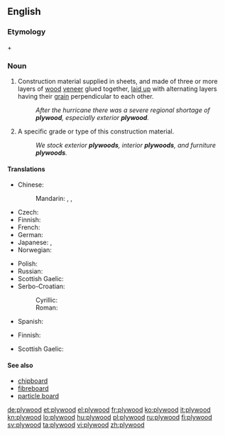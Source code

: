==English==
{{wikipedia}}

===Etymology===
{{term|ply||lang=en|sheet}} + {{term|wood||lang=en}}

===Noun===
{{en-noun|-|s}}

# {{uncountable}} Construction material supplied in sheets, and made of three or more layers of [[wood]] [[veneer]] glued together, [[laid up]] with alternating layers having their [[grain]] perpendicular to each other.
#: ''After the hurricane there was a severe regional shortage of '''plywood''', especially exterior '''plywood'''.''
# {{countable}} A specific grade or type of this construction material.
#: ''We stock exterior '''plywoods''', interior '''plywoods''', and furniture '''plywoods'''.''

====Translations====
{{trans-top|construction material}}
* Chinese:
*: Mandarin: {{t|cmn|合板|tr=hébǎn|sc=Hani}}, {{t|cmn|膠合板|sc=Hani}}, {{t|cmn|胶合板|tr=jiāohébǎn|sc=Hani}}
* Czech: {{t-|cs|překližka|f}}
* Finnish: {{t+|fi|vaneri}}
* French: {{t+|fr|contreplaqué|m}}
* German: {{t-|de|Sperrholz|n}}
* Japanese: {{t-|ja|合板|tr=ごうはん, gōhan, ごうばん, gōban|sc=Jpan}}, {{t-|ja|ベニヤ板|tr=beniya-ita|sc=Jpan}}
* Norwegian: {{t-|no|kryssfiner|m}}
{{trans-mid}}
* Polish: {{t-|pl|sklejka|f}}
* Russian: {{t+|ru|фанера|f|tr=fanéra}}
* Scottish Gaelic: {{t-|gd|fiodh-fillte|m}}
* Serbo-Croatian:
*: Cyrillic: {{t-|sh|шперплоча|f|sc=Cyrl}}
*: Roman: {{t-|sh|šperploča|f}}
* Spanish: {{t-|es|contrachapado|m}}
{{trans-bottom}}

{{trans-top|specific type or grade of this material}}
* Finnish: {{t+|fi|vaneri}}
{{trans-mid}}
* Scottish Gaelic: {{t-|gd|fiodh-fillte|m}}
{{trans-bottom}}

====See also====
* [[chipboard]]
* [[fibreboard]]
* [[particle board]]

[[de:plywood]]
[[et:plywood]]
[[el:plywood]]
[[fr:plywood]]
[[ko:plywood]]
[[it:plywood]]
[[kn:plywood]]
[[lo:plywood]]
[[hu:plywood]]
[[pl:plywood]]
[[ru:plywood]]
[[fi:plywood]]
[[sv:plywood]]
[[ta:plywood]]
[[vi:plywood]]
[[zh:plywood]]